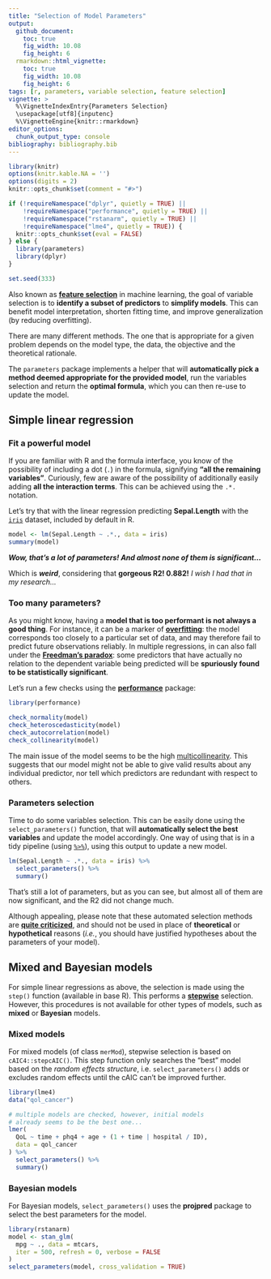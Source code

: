 ```yaml
---
title: "Selection of Model Parameters"
output: 
  github_document:
    toc: true
    fig_width: 10.08
    fig_height: 6
  rmarkdown::html_vignette:
    toc: true
    fig_width: 10.08
    fig_height: 6
tags: [r, parameters, variable selection, feature selection]
vignette: >
  %\VignetteIndexEntry{Parameters Selection}
  \usepackage[utf8]{inputenc}
  %\VignetteEngine{knitr::rmarkdown}
editor_options: 
  chunk_output_type: console
bibliography: bibliography.bib
---
```


```r
library(knitr)
options(knitr.kable.NA = '')
options(digits = 2)
knitr::opts_chunk$set(comment = "#>")

if (!requireNamespace("dplyr", quietly = TRUE) ||
    !requireNamespace("performance", quietly = TRUE) ||
    !requireNamespace("rstanarm", quietly = TRUE) ||
    !requireNamespace("lme4", quietly = TRUE)) {
  knitr::opts_chunk$set(eval = FALSE)
} else {
  library(parameters)
  library(dplyr)
}

set.seed(333)
```

Also known as [**feature selection**](https://en.wikipedia.org/wiki/Feature_selection) in machine learning, the goal of variable selection is to **identify a subset of predictors** to **simplify models**. This can benefit model interpretation, shorten fitting time, and improve generalization (by reducing overfitting).

There are many different methods. The one that is appropriate for a given problem depends on the model type, the data, the objective and the theoretical rationale.

The `parameters` package implements a helper that will **automatically pick a method deemed appropriate for the provided model**, run the variables selection and return the **optimal formula**, which you can then re-use to update the model.

## Simple linear regression

### Fit a powerful model

If you are familiar with R and the formula interface, you know of the possibility of including a dot (`.`) in the formula, signifying **"all the remaining variables"**. Curiously, few are aware of the possibility of additionally easily adding **all the interaction terms**. This can be achieved using the `.*.` notation.

Let's try that with the linear regression predicting **Sepal.Length** with the [`iris`](https://en.wikipedia.org/wiki/Iris_flower_data_set) dataset, included by default in R.

```r
model <- lm(Sepal.Length ~ .*., data = iris)
summary(model)
```

***Wow, that's a lot of parameters! And almost none of them is significant...***

Which is ***weird***, considering that **gorgeous R2! 0.882!** *I wish I had that in my research...*

### Too many parameters?

As you might know, having a **model that is too performant is not always a good thing**. For instance, it can be a marker of [**overfitting**](https://en.wikipedia.org/wiki/Overfitting): the model corresponds too closely to a particular set of data, and may therefore fail to predict future observations reliably. In multiple regressions, in can also fall under the [**Freedman's paradox**](https://en.wikipedia.org/wiki/Freedman%27s_paradox): some predictors that have actually no relation to the dependent variable being predicted will be **spuriously found to be statistically significant**.

Let's run a few checks using the [**performance**](https://github.com/easystats/performance) package:
```r
library(performance)

check_normality(model)
check_heteroscedasticity(model)
check_autocorrelation(model)
check_collinearity(model)
```

The main issue of the model seems to be the high [multicollinearity](https://en.wikipedia.org/wiki/Multicollinearity). This suggests that our model might not be able to give valid results about any individual predictor, nor tell which predictors are redundant with respect to others.

### Parameters selection

Time to do some variables selection. This can be easily done using the `select_parameters()` function, that will **automatically select the best variables** and update the model accordingly. One way of using that is in a tidy pipeline (using [`%>%`](https://cran.r-project.org/package=magrittr/README.html)), using this output to update a new model.


```r
lm(Sepal.Length ~ .*., data = iris) %>% 
  select_parameters() %>% 
  summary()
```


That's still a lot of parameters, but as you can see, but almost all of them are now significant, and the R2 did not change much. 

Although appealing, please note that these automated selection methods are [**quite criticized**](https://towardsdatascience.com/stopping-stepwise-why-stepwise-selection-is-bad-and-what-you-should-use-instead-90818b3f52df), and should not be used in place of **theoretical** or **hypothetical** reasons (*i.e.*, you should have justified hypotheses about the parameters of your model).



## Mixed and Bayesian models

For simple linear regressions as above, the selection is made using the `step()` function (available in base R). This performs a [**stepwise**](https://en.wikipedia.org/wiki/Stepwise_regression) selection. However, this procedures is not available for other types of models, such as **mixed** or **Bayesian** models.

### Mixed models

For mixed models (of class `merMod`), stepwise selection is based on `cAIC4::stepcAIC()`. This step function only searches the "best" model based on the _random effects structure_, i.e. `select_parameters()` adds or excludes random effects until the cAIC can't be improved further.

```r
library(lme4)
data("qol_cancer")

# multiple models are checked, however, initial models
# already seems to be the best one...
lmer(
  QoL ~ time + phq4 + age + (1 + time | hospital / ID),
  data = qol_cancer
) %>% 
  select_parameters() %>%
  summary()
```

### Bayesian models

For Bayesian models, `select_parameters()` uses the **projpred** package to select the best parameters for the model.

```r
library(rstanarm)
model <- stan_glm(
  mpg ~ ., data = mtcars,
  iter = 500, refresh = 0, verbose = FALSE
)
select_parameters(model, cross_validation = TRUE)
```
